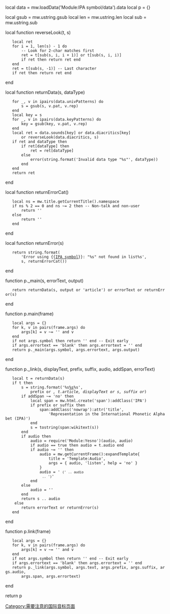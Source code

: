 local data = mw.loadData('Module:IPA symbol/data').data
local p = {}

local gsub = mw.ustring.gsub
local len = mw.ustring.len
local sub = mw.ustring.sub

local function reverseLook(t, s)
	local ret
	for i = 1, len(s) - 1 do
		-- Look for 2-char matches first
		ret = t[sub(s, i, i + 1)] or t[sub(s, i, i)]
		if ret then return ret end
	end
	ret = t[sub(s, -1)] -- Last character
	if ret then return ret end
end

local function returnData(s, dataType)
	for _, v in ipairs(data.univPatterns) do
		s = gsub(s, v.pat, v.rep)
	end
	local key = s
	for _, v in ipairs(data.keyPatterns) do
		key = gsub(key, v.pat, v.rep)
	end
	local ret = data.sounds[key] or data.diacritics[key]
		or reverseLook(data.diacritics, s)
	if ret and dataType then
		if ret[dataType] then
			ret = ret[dataType]
		else
			error(string.format('Invalid data type "%s"', dataType))
		end
	end
	return ret
end

local function returnErrorCat()
	local ns = mw.title.getCurrentTitle().namespace
	if ns % 2 == 0 and ns ~= 2 then -- Non-talk and non-user
		return '[[Category:需要注意的国际音标页面|Category:需要注意的国际音标页面]]'
	else
		return ''
	end
end

local function returnError(s)
	return string.format(
		'<span class="error">Error using {{[[Template:IPA_symbol|IPA symbol]]}}: "%s" not found in list</span>%s',
		s, returnErrorCat())
end

function p._main(s, errorText, output)
	return returnData(s, output or 'article') or errorText or returnError(s)
end

function p.main(frame)
	local args = {}
	for k, v in pairs(frame.args) do
		args[k] = v ~= '' and v
	end
	if not args.symbol then return '' end -- Exit early
	if args.errortext == 'blank' then args.errortext = '' end
	return p._main(args.symbol, args.errortext, args.output)
end

function p._link(s, displayText, prefix, suffix, audio, addSpan, errorText)
	local t = returnData(s)
	if t then
		s = string.format('%s[[:%s|%s]]%s',
			prefix or '', t.article, displayText or s, suffix or '')
		if addSpan ~= 'no' then
			local span = mw.html.create('span'):addClass('IPA')
			if prefix or suffix then
				span:addClass('nowrap'):attr('title',
					'Representation in the International Phonetic Alphabet (IPA)')
			end
			s = tostring(span:wikitext(s))
		end
		if audio then
			audio = require('Module:Yesno')(audio, audio)
			if audio == true then audio = t.audio end
			if audio ~= '' then
				audio = mw.getCurrentFrame():expandTemplate{
					title = 'Template:Audio',
					args = { audio, 'listen', help = 'no' }
				}
				audio = ' <span class="nowrap" style="font-size:85%">(' .. audio
					.. ')</span>'
			end
		else
			audio = ''
		end
		return s .. audio
	 else
		return errorText or returnError(s)
	end
end

function p.link(frame)
	local args = {}
	for k, v in pairs(frame.args) do
		args[k] = v ~= '' and v
	end
	if not args.symbol then return '' end -- Exit early
	if args.errortext == 'blank' then args.errortext = '' end
	return p._link(args.symbol, args.text, args.prefix, args.suffix, args.audio,
		args.span, args.errortext)
end

return p